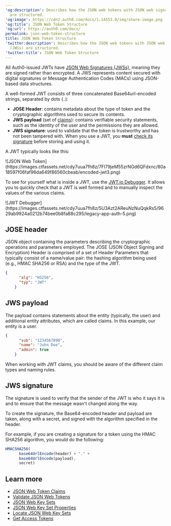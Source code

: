 ---
'og:description': Describes how the JSON web tokens with JSON web signatures (JWSs)
  are structured.
'og:image': https://cdn2.auth0.com/docs/1.14553.0/img/share-image.png
'og:title': JSON Web Token Structure
'og:url': https://auth0.com/docs/
permalink: json-web-token-structure
title: JSON Web Token Structure
'twitter:description': Describes how the JSON web tokens with JSON web signatures
  (JWSs) are structured.
'twitter:title': JSON Web Token Structure
---
All Auth0-issued <Tooltip tip="JSON Web Token (JWT): Standard ID Token format (and often Access Token format) used to represent claims securely between two parties." cta="View Glossary" href="/docs/glossary?term=JWTs">JWTs</Tooltip> have [JSON Web Signatures (JWSs)](https://tools.ietf.org/html/rfc7515), meaning they are signed rather than encrypted. A JWS represents content secured with <Tooltip tip="JSON Web Token (JWT): Standard ID Token format (and often Access Token format) used to represent claims securely between two parties." cta="View Glossary" href="/docs/glossary?term=digital+signatures">digital signatures</Tooltip> or Message Authentication Codes (MACs) using JSON-based data structures.

A well-formed JWT consists of three concatenated Base64url-encoded strings, separated by dots (`.`):

* **JOSE Header**: contains metadata about the type of token and the cryptographic algorithms used to secure its contents.
* **JWS payload** (set of [claims](https://tools.ietf.org/html/rfc7519#section-4)): contains verifiable security statements, such as the identity of the user and the permissions they are allowed.
* **JWS signature**: used to validate that the token is trustworthy and has not been tampered with. When you use a JWT, you **must** [check its signature](/docs/secure/tokens/json-web-tokens/validate-json-web-tokens) before storing and using it.

A JWT typically looks like this:

<Frame>![JSON Web Token](https://images.ctfassets.net/cdy7uua7fh8z/7FI79jeM55zrNGd6QFdxnc/80a18597f06faf96da649f86560cbeab/encoded-jwt3.png)</Frame>

To see for yourself what is inside a JWT, use the [JWT.io Debugger](http://jwt.io). It allows you to quickly check that a JWT is well formed and to manually inspect the values of the various claims.

<Frame>![JWT Debugger](https://images.ctfassets.net/cdy7uua7fh8z/5U3Azt2AReuNzNuQqkRs5/9629ab9924a0212b74bee0b8fa88c295/legacy-app-auth-5.png)</Frame>

## JOSE header

JSON object containing the parameters describing the cryptographic operations and parameters employed. The JOSE (JSON Object Signing and Encryption) Header is comprised of a set of Header Parameters that typically consist of a name/value pair: the hashing algorithm being used (e.g., HMAC SHA256 or RSA) and the type of the JWT.

```json lines
{
      "alg": "HS256",
      "typ": "JWT"
    }
```






## JWS payload

The payload contains statements about the entity (typically, the user) and additional entity attributes, which are called claims. In this example, our entity is a user.

```json lines
{
      "sub": "1234567890",
      "name": "John Doe",
      "admin": true
    }
```






When working with JWT claims, you should be aware of the different claim types and naming rules.

## JWS signature

The signature is used to verify that the sender of the JWT is who it says it is and to ensure that the message wasn't changed along the way.

To create the signature, the Base64-encoded header and payload are taken, along with a secret, and signed with the algorithm specified in the header.

For example, if you are creating a signature for a token using the HMAC SHA256 algorithm, you would do the following:

```js lines
HMACSHA256(
      base64UrlEncode(header) + "." +
      base64UrlEncode(payload),
      secret)
```






## Learn more

* [JSON Web Token Claims](/docs/secure/tokens/json-web-tokens/json-web-token-claims)
* [Validate JSON Web Tokens](/docs/secure/tokens/json-web-tokens/validate-json-web-tokens)
* [JSON Web Key Sets](/docs/secure/tokens/json-web-tokens/json-web-key-sets)
* [JSON Web Key Set Properties](/docs/secure/tokens/json-web-tokens/json-web-key-set-properties)
* [Locate JSON Web Key Sets](/docs/secure/tokens/json-web-tokens/locate-json-web-key-sets)
* [Get Access Tokens](/docs/secure/tokens/access-tokens/get-access-tokens)